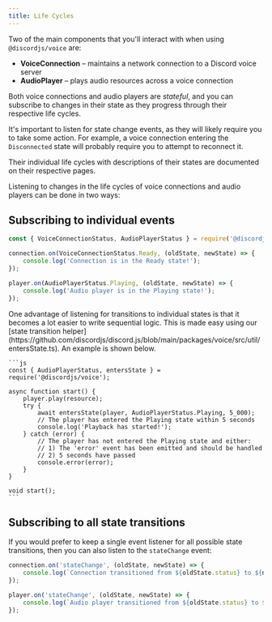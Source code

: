 ```yaml
---
title: Life Cycles
---
```


Two of the main components that you'll interact with when using `@discordjs/voice` are:

- **VoiceConnection** – maintains a network connection to a Discord voice server
- **AudioPlayer** – plays audio resources across a voice connection

Both voice connections and audio players are _stateful_, and you can subscribe to changes in their state as they progress through their respective life cycles.

It's important to listen for state change events, as they will likely require you to take some action. For example, a voice connection entering the `Disconnected` state will probably require you to attempt to reconnect it.

Their individual life cycles with descriptions of their states are documented on their respective pages.

Listening to changes in the life cycles of voice connections and audio players can be done in two ways:

## Subscribing to individual events

```js
const { VoiceConnectionStatus, AudioPlayerStatus } = require('@discordjs/voice');

connection.on(VoiceConnectionStatus.Ready, (oldState, newState) => {
	console.log('Connection is in the Ready state!');
});

player.on(AudioPlayerStatus.Playing, (oldState, newState) => {
	console.log('Audio player is in the Playing state!');
});
```

<Callout>
	One advantage of listening for transitions to individual states is that it becomes a lot easier to write sequential logic. This is made easy using our [state transition helper](https://github.com/discordjs/discord.js/blob/main/packages/voice/src/util/entersState.ts). An example is shown below.

	```js
	const { AudioPlayerStatus, entersState } = require('@discordjs/voice');

	async function start() {
		player.play(resource);
		try {
			await entersState(player, AudioPlayerStatus.Playing, 5_000);
			// The player has entered the Playing state within 5 seconds
			console.log('Playback has started!');
		} catch (error) {
			// The player has not entered the Playing state and either:
			// 1) The 'error' event has been emitted and should be handled
			// 2) 5 seconds have passed
			console.error(error);
		}
	}

	void start();
	```

</Callout>

## Subscribing to all state transitions

If you would prefer to keep a single event listener for all possible state transitions, then you can also listen to the `stateChange` event:

```js
connection.on('stateChange', (oldState, newState) => {
	console.log(`Connection transitioned from ${oldState.status} to ${newState.status}`);
});

player.on('stateChange', (oldState, newState) => {
	console.log(`Audio player transitioned from ${oldState.status} to ${newState.status}`);
});
```

